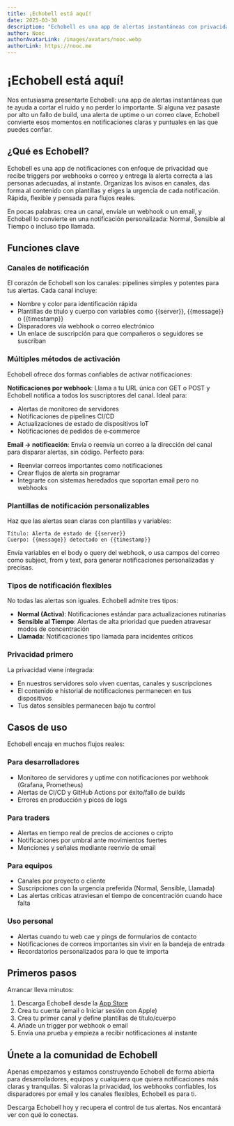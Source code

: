 ```yaml
---
title: ¡Echobell está aquí!
date: 2025-03-30
description: "Echobell es una app de alertas instantáneas con privacidad por diseño para desarrolladores y equipos: convierte webhooks o correos en notificaciones sensibles al tiempo y alertas tipo llamada con canales y plantillas."
author: Nooc
authorAvatarLink: /images/avatars/nooc.webp
authorLink: https://nooc.me
---
```


# ¡Echobell está aquí!

Nos entusiasma presentarte Echobell: una app de alertas instantáneas que te ayuda a cortar el ruido y no perder lo importante. Si alguna vez pasaste por alto un fallo de build, una alerta de uptime o un correo clave, Echobell convierte esos momentos en notificaciones claras y puntuales en las que puedes confiar.

## ¿Qué es Echobell?

Echobell es una app de notificaciones con enfoque de privacidad que recibe triggers por webhooks o correo y entrega la alerta correcta a las personas adecuadas, al instante. Organizas los avisos en canales, das forma al contenido con plantillas y eliges la urgencia de cada notificación. Rápida, flexible y pensada para flujos reales.

En pocas palabras: crea un canal, envíale un webhook o un email, y Echobell lo convierte en una notificación personalizada: Normal, Sensible al Tiempo o incluso tipo llamada.

## Funciones clave

### Canales de notificación

El corazón de Echobell son los canales: pipelines simples y potentes para tus alertas. Cada canal incluye:

- Nombre y color para identificación rápida
- Plantillas de título y cuerpo con variables como {{server}}, {{message}} o {{timestamp}}
- Disparadores vía webhook o correo electrónico
- Un enlace de suscripción para que compañeros o seguidores se suscriban

### Múltiples métodos de activación

Echobell ofrece dos formas confiables de activar notificaciones:

**Notificaciones por webhook**: Llama a tu URL única con GET o POST y Echobell notifica a todos los suscriptores del canal. Ideal para:

- Alertas de monitoreo de servidores
- Notificaciones de pipelines CI/CD
- Actualizaciones de estado de dispositivos IoT
- Notificaciones de pedidos de e‑commerce

**Email → notificación**: Envía o reenvía un correo a la dirección del canal para disparar alertas, sin código. Perfecto para:

- Reenviar correos importantes como notificaciones
- Crear flujos de alerta sin programar
- Integrarte con sistemas heredados que soportan email pero no webhooks

### Plantillas de notificación personalizables

Haz que las alertas sean claras con plantillas y variables:

```
Título: Alerta de estado de {{server}}
Cuerpo: {{message}} detectado en {{timestamp}}
```

Envía variables en el body o query del webhook, o usa campos del correo como subject, from y text, para generar notificaciones personalizadas y precisas.

### Tipos de notificación flexibles

No todas las alertas son iguales. Echobell admite tres tipos:

- **Normal (Activa)**: Notificaciones estándar para actualizaciones rutinarias
- **Sensible al Tiempo**: Alertas de alta prioridad que pueden atravesar modos de concentración
- **Llamada**: Notificaciones tipo llamada para incidentes críticos

### Privacidad primero

La privacidad viene integrada:

- En nuestros servidores solo viven cuentas, canales y suscripciones
- El contenido e historial de notificaciones permanecen en tus dispositivos
- Tus datos sensibles permanecen bajo tu control

## Casos de uso

Echobell encaja en muchos flujos reales:

### Para desarrolladores

- Monitoreo de servidores y uptime con notificaciones por webhook (Grafana, Prometheus)
- Alertas de CI/CD y GitHub Actions por éxito/fallo de builds
- Errores en producción y picos de logs

### Para traders

- Alertas en tiempo real de precios de acciones o cripto
- Notificaciones por umbral ante movimientos fuertes
- Menciones y señales mediante reenvío de email

### Para equipos

- Canales por proyecto o cliente
- Suscripciones con la urgencia preferida (Normal, Sensible, Llamada)
- Las alertas críticas atraviesan el tiempo de concentración cuando hace falta

### Uso personal

- Alertas cuando tu web cae y pings de formularios de contacto
- Notificaciones de correos importantes sin vivir en la bandeja de entrada
- Recordatorios personalizados para lo que te importa

## Primeros pasos

Arrancar lleva minutos:

1. Descarga Echobell desde la [App Store](https://apps.apple.com/app/id6743597198)
2. Crea tu cuenta (email o Iniciar sesión con Apple)
3. Crea tu primer canal y define plantillas de título/cuerpo
4. Añade un trigger por webhook o email
5. Envía una prueba y empieza a recibir notificaciones al instante

## Únete a la comunidad de Echobell

Apenas empezamos y estamos construyendo Echobell de forma abierta para desarrolladores, equipos y cualquiera que quiera notificaciones más claras y tranquilas. Si valoras la privacidad, los webhooks confiables, los disparadores por email y los canales flexibles, Echobell es para ti.

Descarga Echobell hoy y recupera el control de tus alertas. Nos encantará ver con qué lo conectas.
